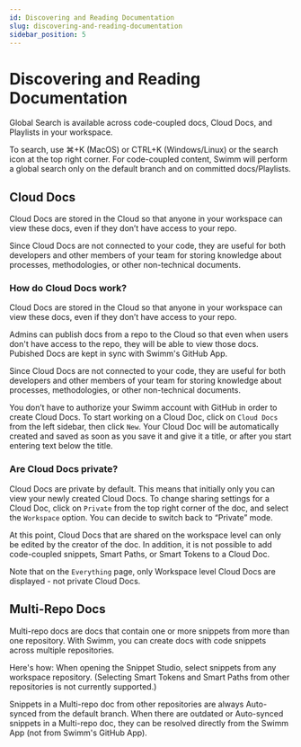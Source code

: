 ```yaml
---
id: Discovering and Reading Documentation
slug: discovering-and-reading-documentation
sidebar_position: 5
---
```


# Discovering and Reading Documentation

Global Search is available across code-coupled docs, Cloud Docs, and Playlists in your workspace. 

To search, use ⌘+K (MacOS) or CTRL+K (Windows/Linux) or the search icon at the top right corner. For code-coupled content, Swimm will perform a global search only on the default branch and on committed docs/Playlists.


## Cloud Docs

Cloud Docs are stored in the Cloud so that anyone in your workspace can view these docs, even if they don’t have access to your repo.

Since Cloud Docs are not connected to your code, they are useful for both developers and other members of your team for storing knowledge about processes, methodologies, or other non-technical documents.

### How do Cloud Docs work?

Cloud Docs are stored in the Cloud so that anyone in your workspace can view these docs, even if they don’t have access to your repo. 

Admins can publish docs from a repo to the Cloud so that even when users don't have access to the repo, they will be able to view those docs.  Pubished Docs are kept in sync with Swimm's GitHub App.

Since Cloud Docs are not connected to your code, they are useful for both developers and other members of your team for storing knowledge about processes, methodologies, or other non-technical documents.

You don’t have to authorize your Swimm account with GitHub in order to create Cloud Docs. To start working on a Cloud Doc, click on `Cloud Docs` from the left sidebar, then click `New`. Your Cloud Doc will be automatically created and saved as soon as you save it and give it a title, or after you start entering text below the title.

### Are Cloud Docs private?
Cloud Docs are private by default. This means that initially only you can view your newly created Cloud Docs. To change sharing settings for a Cloud Doc, click on `Private` from the top right corner of the doc, and select the `Workspace` option. You can decide to switch back to “Private” mode.

At this point, Cloud Docs that are shared on the workspace level can only be edited by the creator of the doc. In addition, it is not possible to add code-coupled snippets, Smart Paths, or Smart Tokens to a Cloud Doc.

Note that on the `Everything` page, only Workspace level Cloud Docs are displayed - not private Cloud Docs.

## Multi-Repo Docs

Multi-repo docs are docs that contain one or more snippets from more than one repository. With Swimm, you can create docs with code snippets across multiple repositories. 

Here's how: When opening the Snippet Studio, select snippets from any workspace repository. (Selecting Smart Tokens and Smart Paths from other repositories is not currently supported.)

Snippets in a Multi-repo doc from other repositories are always Auto-synced from the default branch. When there are outdated or Auto-synced snippets in a Multi-repo doc, they can be resolved directly from the Swimm App (not from Swimm's GitHub App). 

